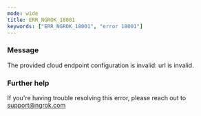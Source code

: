 ```yaml
---
mode: wide
title: ERR_NGROK_18001
keywords: ["ERR_NGROK_18001", "error 18001"]
---
```


### Message

The provided cloud endpoint configuration is invalid: url is invalid.

### Further help

If you're having trouble resolving this error, please reach out to [support@ngrok.com](mailto:support@ngrok.com?subject=Help%20with%20ERR_NGROK_18001)
